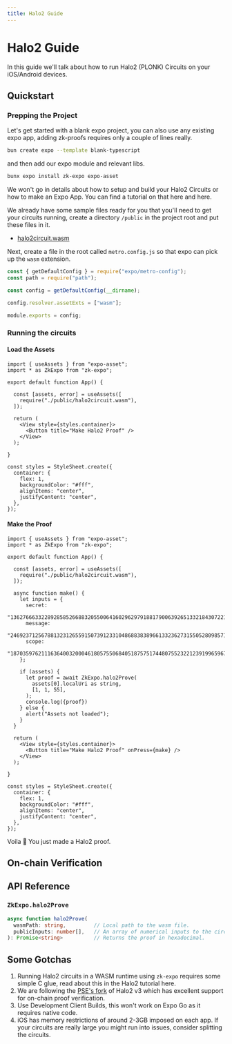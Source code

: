 ```yaml
---
title: Halo2 Guide
---
```


# Halo2 Guide


In this guide we'll talk about how to run Halo2 (PLONK) Circuits on your iOS/Android devices.

## Quickstart

### Prepping the Project

Let's get started with a blank expo project, you can also use any existing expo app, adding zk-proofs requires only a couple of lines really.
```bash
bun create expo --template blank-typescript
```

and then add our expo module and relevant libs.
```bash
bunx expo install zk-expo expo-asset
```

We won't go in details about how to setup and build your Halo2 Circuits or how to make an Expo App. You can find a tutorial on that here and here.

We already have some sample files ready for you that you'll need to get your circuits running, create a directory `/public` in the project root and put these files in it.
- [halo2circuit.wasm](/)

Next, create a file in the root called `metro.config.js` so that expo can pick up the `wasm` extension.

```js {6} filename="metro.config.js"
const { getDefaultConfig } = require("expo/metro-config");
const path = require("path");

const config = getDefaultConfig(__dirname);

config.resolver.assetExts = ["wasm"];

module.exports = config;
```


### Running the circuits

<Steps>

#### Load the Assets

```tsx {1-2,6-8} filename="App.tsx"
import { useAssets } from "expo-asset";
import * as ZkExpo from "zk-expo";

export default function App() {

  const [assets, error] = useAssets([
    require("./public/halo2circuit.wasm"),
  ]);

  return (
    <View style={styles.container}>
      <Button title="Make Halo2 Proof" />
    </View>
  );

}

const styles = StyleSheet.create({
  container: {
    flex: 1,
    backgroundColor: "#fff",
    alignItems: "center",
    justifyContent: "center",
  },
});
```

#### Make the Proof

```tsx {10-29, 33} filename="App.tsx"
import { useAssets } from "expo-asset";
import * as ZkExpo from "zk-expo";

export default function App() {

  const [assets, error] = useAssets([
    require("./public/halo2circuit.wasm"),
  ]);

  async function make() {
    let inputs = {
      secret:
        "1362766633228928585266883205500641602962979188179006392651332184307221268928",
      message:
        "246923712567881323126559150739123310486883838966133236273155052809857112023",
      scope:
        "187035976211163640032000461805755068405187575174480755232212391996596767257",
    };

    if (assets) {
      let proof = await ZkExpo.halo2Prove(
        assets[0].localUri as string,
        [1, 1, 55],
      );
      console.log({proof})
    } else {
      alert("Assets not loaded");
    }
  }

  return (
    <View style={styles.container}>
      <Button title="Make Halo2 Proof" onPress={make} />
    </View>
  );

}

const styles = StyleSheet.create({
  container: {
    flex: 1,
    backgroundColor: "#fff",
    alignItems: "center",
    justifyContent: "center",
  },
});
```

Voila 🥳 You just made a Halo2 proof.

</Steps>

## On-chain Verification

## API Reference

### `ZkExpo.halo2Prove`

```ts
async function halo2Prove(
  wasmPath: string,         // Local path to the wasm file.
  publicInputs: number[],   // An array of numerical inputs to the circuit.
): Promise<string>          // Returns the proof in hexadecimal.
```

## Some Gotchas
1. Running Halo2 circuits in a WASM runtime using `zk-expo` requires some simple C glue, read about this in the Halo2 tutorial here.
2. We are following the [PSE's fork](https://github.com/privacy-scaling-explorations/halo2) of Halo2 v3 which has excellent support for on-chain proof verification.
3. Use Development Client Builds, this won't work on Expo Go as it requires native code.
4. iOS has memory restrictions of around 2-3GB imposed on each app. If your circuits are really large you might run into issues, consider splitting the circuits.
